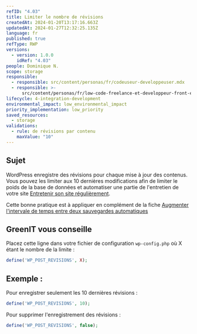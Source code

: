 ```yaml
---
refID: "4.03"
title: Limiter le nombre de révisions
createdAt: 2024-01-20T13:17:16.663Z
updatedAt: 2024-01-27T12:32:25.135Z
language: fr
published: true
refType: RWP
versions:
  - version: 1.0.0
    idRef: "4.03"
people: Dominique N.
scope: storage
responsible:
  - responsible: src/content/personas/fr/codeuseur-developpeuser.mdx
  - responsible: >-
      src/content/personas/fr/low-code-freelance-et-developpeur-front-end-d-agences.mdx
lifecycle: 4-integration-development
environmental_impact: low_environmental_impact
priority_implementation: low_priority
saved_resources:
  - storage
validations:
  - rule: de révisions par contenu
    maxValue: "10"
---
```


## Sujet

WordPress enregistre des révisions pour chaque mise à jour des contenus. Vous pouvez les limiter aux 10 dernières modifications afin de limiter le poids de la base de données et automatiser une partie de l'entretien de votre site [Entretenir son site régulièrement](./WP_8.01-entretenir-son-site-regulierement.md).

Cette bonne pratique est à appliquer en complément de la fiche [Augmenter l'intervale de temps entre deux sauvegardes automatiques](./WP_4.02-augmenter-l_intervalle-de-temps-entre-deux-enregistrements-automatiques.md)

## GreenIT vous conseille

Placez cette ligne dans votre fichier de configuration `wp-config.php` où X étant le nombre de la limite :

```php
define('WP_POST_REVISIONS', X);
```

## Exemple :

Pour enregistrer seulement les 10 dernières révisions :

```php
define('WP_POST_REVISIONS', 10);
```

Pour supprimer l'enregistrement des révisions :

```php
define('WP_POST_REVISIONS', false);
```
